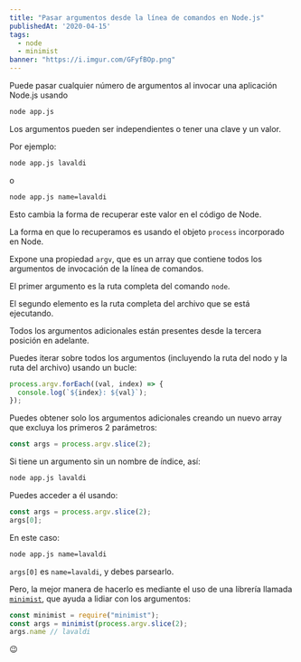 ```yaml
---
title: "Pasar argumentos desde la línea de comandos en Node.js"
publishedAt: '2020-04-15'
tags:
  - node
  - minimist
banner: "https://i.imgur.com/GFyfBOp.png"
---
```


Puede pasar cualquier número de argumentos al invocar una aplicación Node.js usando

```bash
node app.js
```

Los argumentos pueden ser independientes o tener una clave y un valor.

Por ejemplo:

```bash
node app.js lavaldi
```

o

```bash
node app.js name=lavaldi
```

Esto cambia la forma de recuperar este valor en el código de Node.

La forma en que lo recuperamos es usando el objeto `process` incorporado en Node.

Expone una propiedad `argv`, que es un array que contiene todos los argumentos de invocación de la línea de comandos.

El primer argumento es la ruta completa del comando `node`.

El segundo elemento es la ruta completa del archivo que se está ejecutando.

Todos los argumentos adicionales están presentes desde la tercera posición en adelante.

Puedes iterar sobre todos los argumentos (incluyendo la ruta del nodo y la ruta del archivo) usando un bucle:

```javascript
process.argv.forEach((val, index) => {
  console.log(`${index}: ${val}`);
});
```

Puedes obtener solo los argumentos adicionales creando un nuevo array que excluya los primeros 2 parámetros:

```javascript
const args = process.argv.slice(2);
```

Si tiene un argumento sin un nombre de índice, así:

```bash
node app.js lavaldi
```

Puedes acceder a él usando:

```javascript
const args = process.argv.slice(2);
args[0];
```

En este caso:

```bash
node app.js name=lavaldi
```

`args[0]` es `name=lavaldi`, y debes parsearlo.

Pero, la mejor manera de hacerlo es mediante el uso de una librería llamada [`minimist`](https://www.npmjs.com/package/minimist), que ayuda a lidiar con los argumentos:

```javascript
const minimist = require("minimist");
const args = minimist(process.argv.slice(2);
args.name // lavaldi
```

😉
